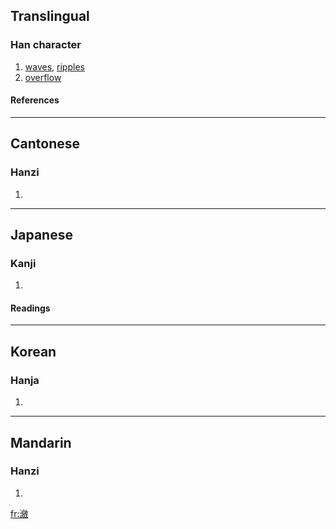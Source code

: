 {{see|潋}}

==Translingual==
===Han character===
{{Han char|rn=85|rad=水|as=17|sn=20|four=3814<sub>0</sub>|canj=水人人大 (EOOK)}}
# [[waves]], [[ripples]]
# [[overflow]]
====References====
{{Han ref|kx=0660.340|dkj=18693|dj=1070.240|hdz=31788.110|uh=7032|ud=28722|bh=C46B|bd=50283}}

----
==Cantonese==
===Hanzi===
{{yue-hanzi|jyut=|y=lim6}}
# {{defn|Cantonese}}

----
==Japanese==
===Kanji===
{{ja-kanji|grade=|rs=水17}}
# {{defn|Japanese}} 
====Readings====
{{ja-readings|on=[[れん]] (ren)|kun=[[うかぶ]] (ukabu), [[みぎわ]] (migiwa)}}

----
==Korean==
===Hanja===
{{ko-hanja|hangeul=렴>염|eumhun=|rv=ryeom>yeom|mr=ryŏm>yŏm|y=lyem>yem}}
# {{defn|Korean}}

----
==Mandarin==
===Hanzi===
{{cmn-hanzi|sim=潋|pin=[[liàn]] ([[lian4]])|wg=lien<sup>4</sup>}}
# {{defn|Mandarin}}

[[fr:瀲]]